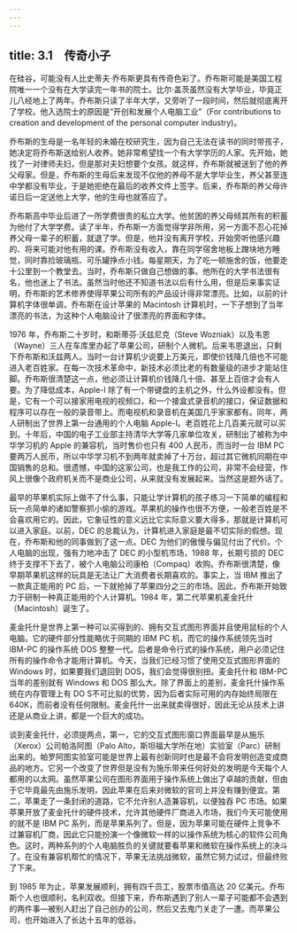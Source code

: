 ```yaml
---
---
---
```

title: 3.1　传奇小子
---



在硅谷，可能没有人比史蒂夫·乔布斯更具有传奇色彩了。乔布斯可能是美国工程院唯一一个没有在大学读完一年书的院士。比尔·盖茨虽然没有大学毕业，毕竟正儿八经地上了两年。乔布斯只读了半年大学，又旁听了一段时间，然后就彻底离开了学校。他入选院士的原因是“开创和发展个人电脑工业”（For contributions to creation and development of the personal computer industry)。

乔布斯的生母是一名年轻的未婚在校研究生，因为自己无法在读书的同时带孩子，她决定将乔布斯送给别人收养。她非常希望找一个有大学学历的人家。先开始，她找了一对律师夫妇，但是那对夫妇想要个女孩。就这样，乔布斯就被送到了他的养父母家。但是，乔布斯的生母后来发现不仅他的养母不是大学毕业生，养父甚至连中学都没有毕业，于是她拒绝在最后的收养文件上签字。后来，乔布斯的养父母许诺日后一定送他上大学，他的生母也就答应了。

乔布斯高中毕业后进了一所学费很贵的私立大学。他贫困的养父母倾其所有的积蓄为他付了大学学费。读了半年，乔布斯一方面觉得学非所用，另一方面不忍心花掉养父母一辈子的积蓄，就退了学。但是，他并没有离开学校，开始旁听他感兴趣的、将来可能对他有用的课。乔布斯没有收入，靠在同学宿舍地板上蹭块地方睡觉，同时靠捡玻璃瓶、可乐罐挣点小钱。每星期天，为了吃一顿施舍的饭，他要走十公里到一个教堂去。当时，乔布斯只做自己想做的事。他所在的大学书法很有名，他也迷上了书法。虽然当时他还不知道书法以后有什么用，但是后来事实证明，乔布斯的艺术修养使得苹果公司所有的产品设计得非常漂亮。比如，以前的计算机字体很单调，乔布斯在设计苹果的 Macintosh 计算机时，一下子想到了当年漂亮的书法，为这种个人电脑设计了很漂亮的界面和字体。

1976 年，乔布斯二十岁时，和斯蒂芬·沃兹尼克（Steve Wozniak）以及韦恩（Wayne）三人在车库里办起了苹果公司，研制个人微机。后来韦恩退出，只剩下乔布斯和沃兹两人。当时一台计算机少说要上万美元，即使价钱降几倍也不可能进入老百姓家。在每一次技术革命中，新技术必须比老的有数量级的进步才能站住脚。乔布斯很清楚这一点，他必须让计算机价钱降几十倍、甚至上百倍才会有人要。为了降低成本，Apple-I 除了有一个带键盘的主机之外，什么外设都没有。但是，它有一个可以接家用电视的视频口，和一个接盒式录音机的接口，保证数据和程序可以存在一般的录音带上。而电视机和录音机在美国几乎家家都有。同年，两人研制出了世界上第一台通用的个人电脑 Apple-I。老百姓花上几百美元就可以买到。十年后，中国的电子工业部主持清华大学等几家单位攻关，研制出了被称为中华学习机的 Apple 的兼容机，当时售价也只有 400 人民币，而当时一台 IBM PC 要两万人民币，所以中华学习机不到两年就卖掉了十万台，超过其它微机同期在中国销售的总和。很遗憾，中国的这家公司，也是我工作的公司，非常不会经营，作风上很像个政府机关而不是商业公司，从来就没有发展起来。当然这是题外话了。

最早的苹果机实际上做不了什么事，只能让学计算机的孩子练习一下简单的编程和玩一点简单的诸如警察抓小偷的游戏。苹果机的操作也很不方便，一般老百姓是不会喜欢用它的。因此，它象征性的意义远比它实际意义要大得多，那就是计算机可以进入家庭。以前，DEC 的总裁认为，计算机进入家庭是最不切实际的假想。现在，乔布斯和他的同事做到了这一点。DEC 为他们的傲慢与偏见付出了代价。个人电脑的出现，强有力地冲击了 DEC 的小型机市场，1988 年，长期亏损的 DEC 终于支撑不下去了，被个人电脑公司康柏（Compaq）收购。乔布斯很清楚，像早期苹果机这样的玩具是无法让广大消费者长期喜欢的。事实上，当 IBM 推出了一款真正能用的 PC 后，一下就抢掉了苹果四分之三的市场。因此，乔布斯开始致力于研制一种真正能用的个人计算机。1984 年，第二代苹果机麦金托什（Macintosh）诞生了。

麦金托什是世界上第一种可以买得到的、拥有交互式图形界面并且使用鼠标的个人电脑。它的硬件部分性能略优于同期的 IBM PC 机，而它的操作系统领先当时 IBM-PC 的操作系统 DOS 整整一代。后者是命令行式的操作系统，用户必须记住所有的操作命令才能用计算机。今天，当我们已经习惯了使用交互式图形界面的 Windows 时，如果要我们退回到 DOS，我们会觉得很别扭。麦金托什和 IBM-PC 当年的差别就有 Windows 和 DOS 那么大。除了界面上的差别，麦金托什操作系统在内存管理上有 DO S不可比拟的优势，因为后者实际可用的内存始终局限在 640K，而前者没有任何限制。麦金托什一出来就卖得很好，因此无论从技术上讲还是从商业上讲，都是一个巨大的成功。

谈到麦金托什，必须提两点，第一，它的交互式图形窗口界面最早是从施乐（Xerox）公司帕洛阿图（Palo Alto，斯坦福大学所在地）实验室（Parc）研制出来的。帕罗阿图实验室可能是世界上最有创新同时也是最不会将发明创造变成商品的地方。它另一个改变了世界但是没有为施乐带来任何好处的发明是今天每个人都用的以太网。虽然苹果公司在图形界面用于操作系统上做出了卓越的贡献，但由于它毕竟最先由施乐发明，因此苹果在后来对微软的官司上并没有赚到便宜。第二，苹果走了一条封闭的道路，它不允许别人造兼容机，以便独吞 PC 市场。如果苹果开放了麦金托什的硬件技术，允许其他硬件厂商进入市场，我们今天可能使用的就不是 IBM PC 系列，而是苹果系列了。但是，因为苹果可能在硬件上竞争不过兼容机厂商，因此它只能扮演一个像微软一样的以操作系统为核心的软件公司角色。这时，两种系列的个人电脑胜负的关键就要看苹果和微软在操作系统上的决斗了。在没有兼容机帮忙的情况下，苹果无法挑战微软，虽然它努力试过，但最终败了下来。

到 1985 年为止，苹果发展顺利，拥有四千员工，股票市值高达 20 亿美元。乔布斯个人也很顺利，名利双收。但接下来，乔布斯遇到了别人一辈子可能都不会遇到的两件事—被别人赶出了自己创办的公司，然后又去鬼门关走了一遭。而苹果公司，也开始进入了长达十五年的低谷。